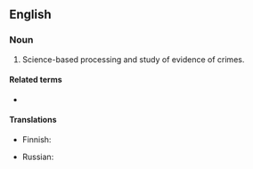 ==English==

===Noun===
{{en-plural noun}}

# Science-based processing and study of evidence of crimes.

====Related terms====
* {{l|en|criminalist}}

====Translations====
{{trans-top|study of evidence of crimes}}
* Finnish: {{t|fi|kriminalistiikka}}
{{trans-mid}}
* Russian: {{t+|ru|криминали́стика|f}}
{{trans-bottom}}